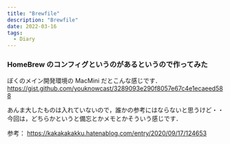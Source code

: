 ```yaml
---
title: "Brewfile"
description: "Brewfile"
date: 2022-03-16
tags:
  - Diary
---
```


### HomeBrew のコンフィグというのがあるというので作ってみた

ぼくのメイン開発環境の MacMini だとこんな感じです．
https://gist.github.com/youknowcast/3289093e290f8057e67c4e1ecaeed588

あんま大したものは入れていないので，誰かの参考にはならないと思うけど・・  
今回は，どちらかというと備忘とかメモとかそういう感じです．

参考： https://kakakakakku.hatenablog.com/entry/2020/09/17/124653

